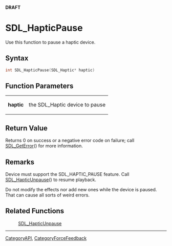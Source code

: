 <span color="red">'''DRAFT'''</span>

= SDL_HapticPause =
Use this function to pause a haptic device.


== Syntax ==
<syntaxhighlight lang='c++'>
int SDL_HapticPause(SDL_Haptic* haptic)
</syntaxhighlight>

== Function Parameters ==
{|
|'''haptic'''
|the SDL_Haptic device to pause
|}

== Return Value ==
Returns 0 on success or a negative error code on failure; call [[SDL_GetError]]() for more information.

== Remarks ==
Device must support the SDL_HAPTIC_PAUSE feature. Call [[SDL_HapticUnpause]]() to resume playback.

Do not modify the effects nor add new ones while the device is paused. That can cause all sorts of weird errors.

== Related Functions ==
:[[SDL_HapticUnpause]]

----
[[CategoryAPI]], [[CategoryForceFeedback]]
